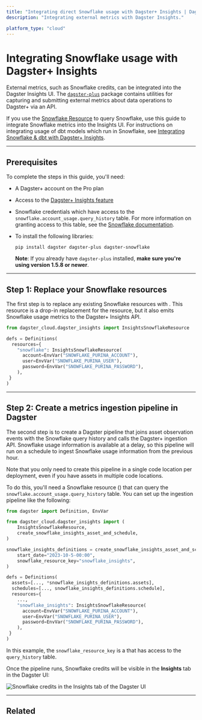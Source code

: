 ```yaml
---
title: "Integrating direct Snowflake usage with Dagster+ Insights | Dagster Docs"
description: "Integrating external metrics with Dagster Insights."

platform_type: "cloud"
---
```


# Integrating Snowflake usage with Dagster+ Insights

External metrics, such as Snowflake credits, can be integrated into the Dagster Insights UI. The [`dagster-plus`](https://pypi.org/project/dagster-plus/) package contains utilities for capturing and submitting external metrics about data operations to Dagster+ via an API.

If you use the [Snowflake Resource](/\_apidocs/libraries/dagster-snowflake) to query Snowflake, use this guide to integrate Snowflake metrics into the Insights UI. For instructions on integrating usage of dbt models which run in Snowflake, see [Integrating Snowflake & dbt with Dagster+ Insights](/dagster-plus/insights/integrating-snowflake-and-dbt).

---

## Prerequisites

To complete the steps in this guide, you'll need:

- A Dagster+ account on the Pro plan
- Access to the [Dagster+ Insights feature](/dagster-plus/insights)
- Snowflake credentials which have access to the `snowflake.account_usage.query_history` table. For more information on granting access to this table, see the [Snowflake documentation](https://docs.snowflake.com/en/sql-reference/account-usage#enabling-the-snowflake-database-usage-for-other-roles).
- To install the following libraries:

  ```shell
  pip install dagster dagster-plus dagster-snowflake
  ```

  **Note**: If you already have `dagster-plus` installed, **make sure you're using version 1.5.8 or newer**.

---

## Step 1: Replace your Snowflake resources

The first step is to replace any existing Snowflake resources with <PyObject module="dagster_cloud" object="InsightsSnowflakeResource" />. This resource is a drop-in replacement for the <PyObject module="dagster_snowflake" object="SnowflakeResource" /> resource, but it also emits Snowflake usage metrics to the Dagster+ Insights API.

```python
from dagster_cloud.dagster_insights import InsightsSnowflakeResource

defs = Definitions(
  resources={
    "snowflake": InsightsSnowflakeResource(
      account=EnvVar("SNOWFLAKE_PURINA_ACCOUNT"),
      user=EnvVar("SNOWFLAKE_PURINA_USER"),
      password=EnvVar("SNOWFLAKE_PURINA_PASSWORD"),
    ),
 }
)
```

---

## Step 2: Create a metrics ingestion pipeline in Dagster

The second step is to create a Dagster pipeline that joins asset observation events with the Snowflake query history and calls the Dagster+ ingestion API. Snowflake usage information is available at a delay, so this pipeline will run on a schedule to ingest Snowflake usage information from the previous hour.

Note that you only need to create this pipeline in a single code location per deployment, even if you have assets in multiple code locations.

To do this, you'll need a Snowflake resource (<PyObject module="dagster_snowflake" object="InsightsSnowflakeResource" />) that can query the `snowflake.account_usage.query_history` table. You can set up the ingestion pipeline like the following:

```python
from dagster import Definition, EnvVar

from dagster_cloud.dagster_insights import (
    InsightsSnowflakeResource,
    create_snowflake_insights_asset_and_schedule,
)

snowflake_insights_definitions = create_snowflake_insights_asset_and_schedule(
    start_date="2023-10-5-00:00",
    snowflake_resource_key="snowflake_insights",
)

defs = Definitions(
  assets=[..., *snowflake_insights_definitions.assets],
  schedules=[..., snowflake_insights_definitions.schedule],
  resources={
    ...,
    "snowflake_insights": InsightsSnowflakeResource(
      account=EnvVar("SNOWFLAKE_PURINA_ACCOUNT"),
      user=EnvVar("SNOWFLAKE_PURINA_USER"),
      password=EnvVar("SNOWFLAKE_PURINA_PASSWORD"),
    ),
 }
)
```

In this example, the `snowflake_resource_key` is a <PyObject module="dagster_snowflake" object="SnowflakeResource" /> that has access to the `query_history` table.

Once the pipeline runs, Snowflake credits will be visible in the **Insights** tab in the Dagster UI:

<!-- ![Snowflake credits in the Insights tab of the Dagster UI](/images/dagster-cloud/insights/insights-snowflake.png) -->

<Image
alt="Snowflake credits in the Insights tab of the Dagster UI"
src="/images/dagster-cloud/insights/insights-snowflake.png"
width={2640}
height={1516}
/>

---

## Related

<ArticleList>
  <ArticleListItem
    title="Dagster+ Insights"
    href="/dagster-plus/insights"
  ></ArticleListItem>
  <ArticleListItem
    title="Snowflake & dbt & Insights"
    href="/dagster-plus/insights/integrating-snowflake-and-dbt"
  ></ArticleListItem>
  <ArticleListItem
    title="Dagster+ alerts"
    href="/dagster-plus/managing-deployments/alerts"
  ></ArticleListItem>
</ArticleList>
